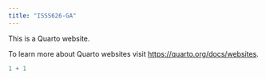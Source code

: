 ```yaml
---
title: "ISSS626-GA"
---
```


This is a Quarto website.

To learn more about Quarto websites visit <https://quarto.org/docs/websites>.

```r
1 + 1
```
